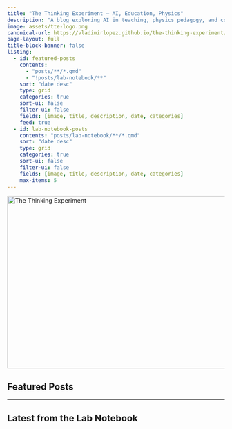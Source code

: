 ```yaml
---
title: "The Thinking Experiment — AI, Education, Physics"
description: "A blog exploring AI in teaching, physics pedagogy, and coding workflows."
image: assets/tte-logo.png
canonical-url: https://vladimirlopez.github.io/the-thinking-experiment/
page-layout: full
title-block-banner: false
listing:
  - id: featured-posts
    contents:
      - "posts/**/*.qmd"
      - "!posts/lab-notebook/**"
    sort: "date desc"
    type: grid
    categories: true
    sort-ui: false
    filter-ui: false
    fields: [image, title, description, date, categories]
    feed: true
  - id: lab-notebook-posts
    contents: "posts/lab-notebook/**/*.qmd"
    sort: "date desc"
    type: grid
    categories: true
    sort-ui: false
    filter-ui: false
    fields: [image, title, description, date, categories]
    max-items: 5
---
```


<div class="hero-banner">
  <picture>
    <source srcset="assets/tte-hero-banner-1600w.webp" type="image/webp">
    <img src="assets/tte-hero-banner-1600w.jpg" alt="The Thinking Experiment" class="hero-image" width="1600" height="400" loading="eager">
  </picture>
</div>

## Featured Posts

::: {#featured-posts}
:::

<hr>

## Latest from the Lab Notebook

::: {#lab-notebook-posts}
:::

<script>
  document.addEventListener('DOMContentLoaded', function() {
    document.querySelectorAll('.quarto-grid-item.card img').forEach(function(img) {
      if (!img.hasAttribute('loading')) {
        img.setAttribute('loading', 'lazy');
      }
    });
  });
  </script>
